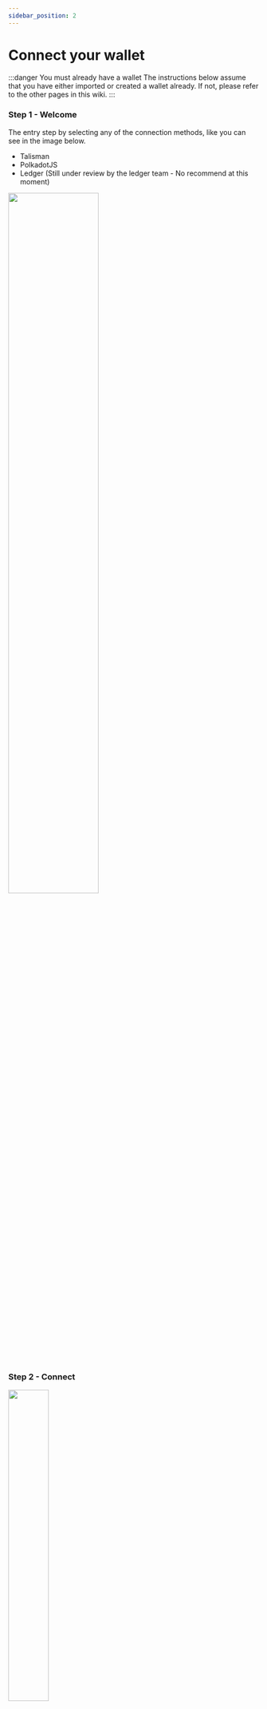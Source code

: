 ```yaml
---
sidebar_position: 2
---
```


# Connect your wallet
:::danger You must already have a wallet
The instructions below assume that you have either imported or created a wallet already. If not, please refer to the other pages in this wiki.
:::

### Step 1 - Welcome

The entry step by selecting any of the connection methods, like you can see in the image below. 
- Talisman
- PolkadotJS
- Ledger (Still under review by the ledger team - No recommend at this moment)

<img src="/img/docs/web-wallet/connect-step-1.png" width="60%"/>

### Step 2 - Connect
<img src="/img/docs/web-wallet/connect-step-2-success.png" width="40%"/>

Selecting your connect method (PolkadotJS in this example) you will see a success message
if everything is OK otherwise an error message like this:

<img src="/img/docs/web-wallet/connect-step-2-error.png" width="40%"/>

### Step 3 - Select Account

The last step is Select the account you want to watch on the web wallet, a list like a table like this below will be show

<img src="/img/docs/web-wallet/connect-step-3.png" width="40%"/>